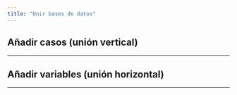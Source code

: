 ```yaml
---
title: "Unir bases de datos"
---
```


## Añadir casos (unión vertical)

------------------------------------------------------------------------

## Añadir variables (unión horizontal)

------------------------------------------------------------------------
